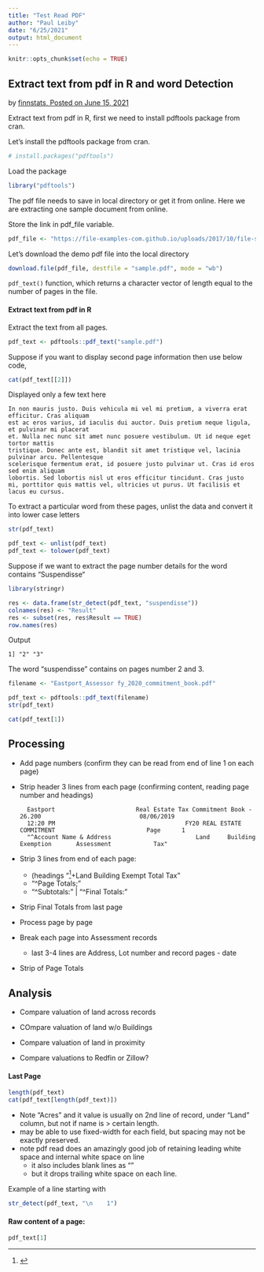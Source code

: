 ```yaml
---
title: "Test Read PDF"
author: "Paul Leiby"
date: "6/25/2021"
output: html_document
---
```


```r
knitr::opts_chunk$set(echo = TRUE)
```

Extract text from pdf in R and word Detection
---------------------------------------------

by [finnstats, Posted on June 15, 2021](https://finnstats.com/index.php/2021/06/15/extract-text-from-pdf-in-r-and-word-detection/)

Extract text from pdf in R, first we need to install pdftools package from cran.

Let’s install the pdftools package from cran.

```r
# install.packages("pdftools")
```

Load the package

```r
library("pdftools")
```

The pdf file needs to save in local directory or get it from online. Here we are extracting one sample document from online.

Store the link in pdf_file variable.

```r
pdf_file <- "https://file-examples-com.github.io/uploads/2017/10/file-sample_150kB.pdf"
```


Let’s download the demo pdf file into the local directory

```r
download.file(pdf_file, destfile = "sample.pdf", mode = "wb")
```

`pdf_text()` function, which returns a character vector of length equal to the number of pages in the file.

#### Extract text from pdf in R

Extract the text from all pages.

```r
pdf_text <- pdftools::pdf_text("sample.pdf")
```

Suppose if you want to display second page information then use below code,

```r
cat(pdf_text[[2]])
```

Displayed only a few text here

    In non mauris justo. Duis vehicula mi vel mi pretium, a viverra erat efficitur. Cras aliquam
    est ac eros varius, id iaculis dui auctor. Duis pretium neque ligula, et pulvinar mi placerat
    et. Nulla nec nunc sit amet nunc posuere vestibulum. Ut id neque eget tortor mattis
    tristique. Donec ante est, blandit sit amet tristique vel, lacinia pulvinar arcu. Pellentesque
    scelerisque fermentum erat, id posuere justo pulvinar ut. Cras id eros sed enim aliquam
    lobortis. Sed lobortis nisl ut eros efficitur tincidunt. Cras justo mi, porttitor quis mattis vel, ultricies ut purus. Ut facilisis et lacus eu cursus.

To extract a particular word from these pages, unlist the data and convert it into lower case letters

```r
str(pdf_text)
```

```r
pdf_text <- unlist(pdf_text)
pdf_text <- tolower(pdf_text)
```

Suppose if we want to extract the page number details for the word contains “Suspendisse“

```r
library(stringr)

res <- data.frame(str_detect(pdf_text, "suspendisse"))
colnames(res) <- "Result"
res <- subset(res, res$Result == TRUE)
row.names(res)
```

Output

    1] "2" "3"

The word “suspendisse” contains on pages number 2 and 3.


```r
filename <- "Eastport_Assessor fy_2020_commitment_book.pdf"
```


```r
pdf_text <- pdftools::pdf_text(filename)
str(pdf_text)
```

```r
cat(pdf_text[1])
```

Processing
----------

- Add page numbers (confirm they can be read from end of line 1 on each page)
- Strip header 3 lines from each page (confirming content, reading page number and headings)

        Eastport                       Real Estate Tax Commitment Book - 26.200                            08/06/2019
        12:20 PM                                     FY20 REAL ESTATE COMMITMENT                          Page      1
        "^Account Name & Address                        Land     Building    Exemption       Assessment            Tax"
- Strip 3 lines from end of each page:
    - (headings "^[ ]+Land           Building             Exempt         Total               Tax"
    - "^Page Totals;"
    - "^Subtotals:" | "^Final Totals:"
- Strip Final Totals from last page

- Process page by page
- Break each page into Assessment records
    - last 3-4 lines are Address, Lot number and record pages - date
- Strip of Page Totals

Analysis
-----------
- Compare valuation of land across records
- COmpare valuation of land w/o Buildings
- Compare valuation of land in proximity

- Compare valuations to Redfin or Zillow?


#### Last Page

```r
length(pdf_text)
cat(pdf_text[length(pdf_text)])
```

- Note "Acres" and it value is usually on 2nd line of record, under "Land" column, but not if name is > certain length.
- may be able to use fixed-width for each field, but spacing may not be exactly preserved.
- note pdf read does an amazingly good job of retaining leading white space and internal white space on line
    - it also includes blank lines as "\n"
    - but it drops trailing white space on each line.

Example of a line starting with 
```r
str_detect(pdf_text, "\n    1")
```

#### Raw content of a page:

```r
pdf_text[1]
```

